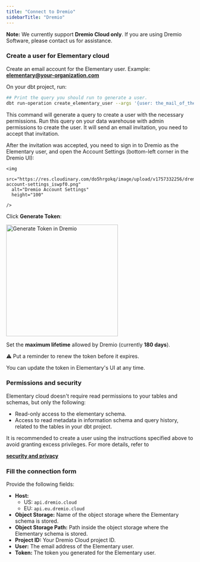 ```yaml
---
title: "Connect to Dremio"
sidebarTitle: "Dremio"
---
```



**Note:** We currently support **Dremio Cloud only**. If you are using Dremio Software, please contact us for assistance.

### Create a user for Elementary cloud

Create an email account for the Elementary user. 
Example: **elementary@your-organization.com**

On your dbt project, run:

```bash
## Print the query you should run to generate a user.
dbt run-operation create_elementary_user --args '{user: the_mail_of_the_elementary_user}'
```

This command will generate a query to create a user with the necessary permissions. Run this query on your data warehouse with admin permissions to create the user. It will send an email invitation, you need to accept that invitation.  

After the invitation was accepted, you need to sign in to Dremio as the Elementary user, and open the Account Settings (bottom-left corner in the Dremio UI):

    <img
      src="https://res.cloudinary.com/do5hrgokq/image/upload/v1757332256/dremio-account-settings_iswpf0.png"
      alt="Dremio Account Settings"
      height="100"

    />

Click **Generate Token**:

<Frame>
  <div>
    <img
      src="https://res.cloudinary.com/do5hrgokq/image/upload/v1757332259/dremio-token_cgdkeg.png"
      alt="Generate Token in Dremio"
        height="300"
    />
  </div>
</Frame>

Set the **maximum lifetime** allowed by Dremio (currently **180 days**).

⚠️ Put a reminder to renew the token before it expires.

You can update the token in Elementary's UI at any time.

### Permissions and security

Elementary cloud doesn't require read permissions to your tables and schemas, but only the following:

- Read-only access to the elementary schema.
- Access to read metadata in information schema and query history, related to the tables in your dbt project.

It is recommended to create a user using the instructions specified above to avoid granting excess privileges. For more details, refer to

[**security and privacy**](https://docs.elementary-data.com/cloud/general/security-and-privacy)

### Fill the connection form

Provide the following fields:

- **Host:**
    - US: `api.dremio.cloud`
    - EU: `api.eu.dremio.cloud`
- **Object Storage:** Name of the object storage where the Elementary schema is stored.
- **Object Storage Path:** Path inside the object storage where the Elementary schema is stored.
- **Project ID:** Your Dremio Cloud project ID.
- **User:** The email address of the Elementary user.
- **Token:** The token you generated for the Elementary user.


<Snippet file="cloud/integrations/onboarding-help.mdx" />
